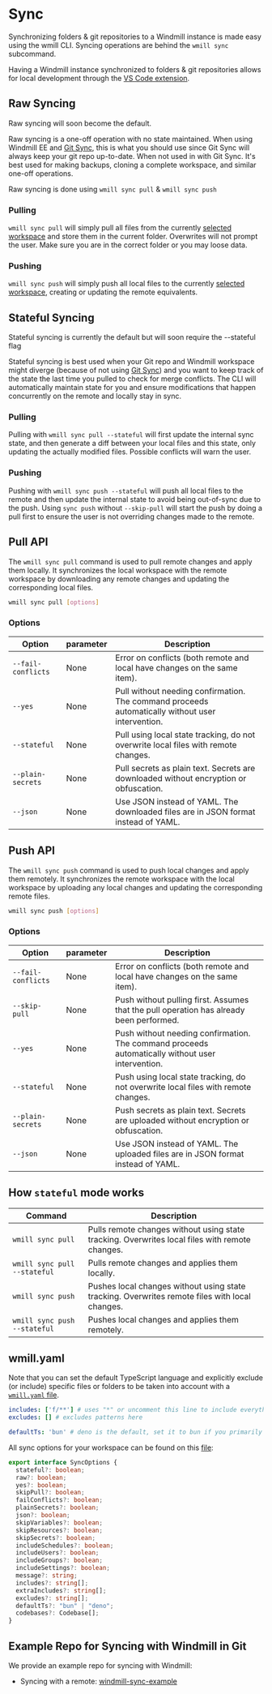 
# Sync

Synchronizing folders & git repositories to a Windmill instance is made easy
using the wmill CLI. Syncing operations are behind the `wmill sync` subcommand.

Having a Windmill instance synchronized to folders & git repositories allows for
local development through the [VS Code extension](../../cli_local_dev/1_vscode-extension/index.mdx).

<div className="grid grid-cols-2 gap-6 mb-4">
	<DocCard
		title="VS Code Extension"
		description="Build scripts and flows in the comfort of your VS Code Editor, while leveraging Windmill UIs for test & flows edition."
		href="/docs/cli_local_dev/vscode-extension"
	/>
</div>

## Raw Syncing

Raw syncing will soon become the default.

Raw syncing is a one-off operation with no state maintained. When using Windmill EE and [Git Sync](../11_git_sync/index.mdx),
this is what you should use since Git Sync will always keep your git repo up-to-date.
When not used in with Git Sync. It's best used for
making backups, cloning a complete workspace, and similar one-off operations.

Raw syncing is done using `wmill sync pull` & `wmill sync push`

### Pulling

`wmill sync pull` will simply pull all files from the currently
[selected workspace](./workspace-management.md#selected-workspace) and store
them in the current folder. Overwrites will not prompt the user. Make sure you
are in the correct folder or you may loose data.

### Pushing

`wmill sync push` will simply push all local files to the currently
[selected workspace](./workspace-management.md#selected-workspace), creating or
updating the remote equivalents.

## Stateful Syncing

Stateful syncing is currently the default but will soon require the --stateful flag

Stateful syncing is best used when your Git repo and Windmill workspace might diverge (because of not using [Git Sync](../11_git_sync/index.mdx))
and you want to keep track of the state the last time you pulled to check for merge conflicts. The CLI will automatically
maintain state for you and ensure modifications that happen concurrently on the remote and locally stay in sync.

### Pulling

Pulling with `wmill sync pull --stateful` will first update the internal sync state, and then
generate a diff between your local files and this state, only updating the
actually modified files. Possible conflicts will warn the user.

### Pushing

Pushing with `wmill sync push --stateful` will push all local files to the remote and then update the internal state to avoid being out-of-sync due to the push.
Using `sync push` without `--skip-pull` will start the push by doing a pull first to ensure the user is not
overriding changes made to the remote.

## Pull API

The `wmill sync pull` command is used to pull remote changes and apply them locally. It synchronizes the local workspace with the remote workspace by downloading any remote changes and updating the corresponding local files.

```bash
wmill sync pull [options]
```

### Options

| Option             | parameter | Description                                                                                      |
| ------------------ | --------- | ------------------------------------------------------------------------------------------------ |
| `--fail-conflicts` | None      | Error on conflicts (both remote and local have changes on the same item).                        |
| `--yes`            | None      | Pull without needing confirmation. The command proceeds automatically without user intervention. |
| `--stateful`       | None      | Pull using local state tracking, do not overwrite local files with remote changes.               |
| `--plain-secrets`  | None      | Pull secrets as plain text. Secrets are downloaded without encryption or obfuscation.            |
| `--json`           | None      | Use JSON instead of YAML. The downloaded files are in JSON format instead of YAML.               |

## Push API

The `wmill sync push` command is used to push local changes and apply them remotely. It synchronizes the remote workspace with the local workspace by uploading any local changes and updating the corresponding remote files.

```bash
wmill sync push [options]
```

### Options

| Option             | parameter | Description                                                                                      |
| ------------------ | --------- | ------------------------------------------------------------------------------------------------ |
| `--fail-conflicts` | None      | Error on conflicts (both remote and local have changes on the same item).                        |
| `--skip-pull`      | None      | Push without pulling first. Assumes that the pull operation has already been performed.          |
| `--yes`            | None      | Push without needing confirmation. The command proceeds automatically without user intervention. |
| `--stateful`       | None      | Push using local state tracking, do not overwrite local files with remote changes.               |
| `--plain-secrets`  | None      | Push secrets as plain text. Secrets are uploaded without encryption or obfuscation.              |
| `--json`           | None      | Use JSON instead of YAML. The uploaded files are in JSON format instead of YAML.                 |

## How `stateful` mode works

| Command                      | Description                                                                                    |
| ---------------------------- | ---------------------------------------------------------------------------------------------- |
| `wmill sync pull`            | Pulls remote changes without using state tracking. Overwrites local files with remote changes. |
| `wmill sync pull --stateful` | Pulls remote changes and applies them locally.                                                 |
| `wmill sync push`            | Pushes local changes without using state tracking. Overwrites remote files with local changes. |
| `wmill sync push --stateful` | Pushes local changes and applies them remotely.                                                |

## wmill.yaml

Note that you can set the default TypeScript language and explicitly exclude (or include) specific files or folders to be taken into account with a [`wmill.yaml` file](https://github.com/windmill-labs/windmill-sync-example/blob/main/wmill.yaml).

```yaml
includes: ['f/**'] # uses "*" or uncomment this line to include everything. Note that wmill will only consider files with valid path (u/ or f/, with the right extension)
excludes: [] # excludes patterns here

defaultTs: 'bun' # deno is the default, set it to bun if you primarily use bun to avoid needing the .bun.ts extension
```

All sync options for your workspace can be found on this [file](https://github.com/windmill-labs/windmill/blob/main/cli/conf.ts#L3):

```ts
export interface SyncOptions {
  stateful?: boolean;
  raw?: boolean;
  yes?: boolean;
  skipPull?: boolean;
  failConflicts?: boolean;
  plainSecrets?: boolean;
  json?: boolean;
  skipVariables?: boolean;
  skipResources?: boolean;
  skipSecrets?: boolean;
  includeSchedules?: boolean;
  includeUsers?: boolean;
  includeGroups?: boolean;
  includeSettings?: boolean;
  message?: string;
  includes?: string[];
  extraIncludes?: string[];
  excludes?: string[];
  defaultTs?: "bun" | "deno";
  codebases?: Codebase[];
}
```

## Example Repo for Syncing with Windmill in Git

We provide an example repo for syncing with Windmill:

- Syncing with a remote:
  [windmill-sync-example](https://github.com/windmill-labs/windmill-sync-example)
